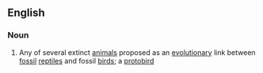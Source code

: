 ==English==

===Noun===
{{en-noun}}

# Any of several extinct [[animal]]s proposed as an [[evolutionary]] link between [[fossil]] [[reptile]]s and fossil [[bird]]s; a [[protobird]]